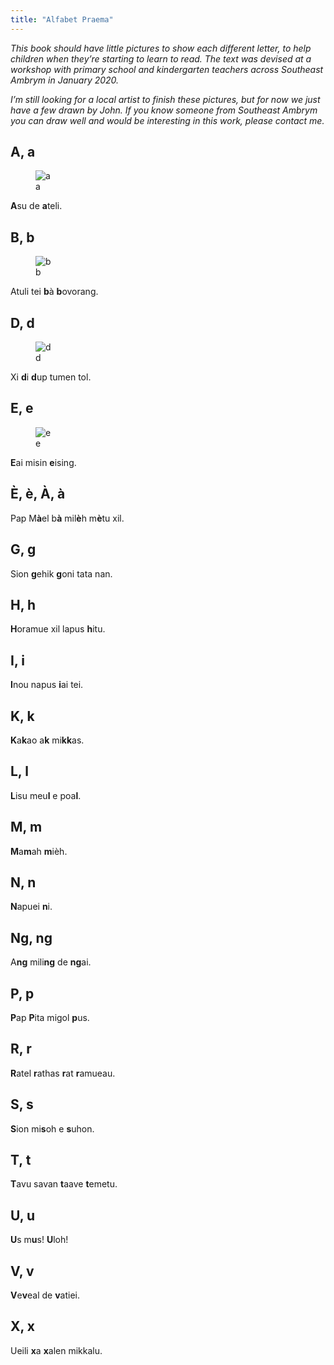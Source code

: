 ```yaml
---
title: "Alfabet Praema"
---
```


*This book should have little pictures to show each different letter, to help children when they're starting to learn to read. The text was devised at a workshop with primary school and kindergarten teachers across Southeast Ambrym in January 2020.*

*I'm still looking for a local artist to finish these pictures, but for now we just have a few drawn by John. If you know someone from Southeast Ambrym you can draw well and would be interesting in this work, please contact me.*

## A, a

![a](img/AsuAteli.jpg)

**A**su de **a**teli.

## B, b

![b](img/AtuliBovorang.jpg)


Atuli tei **b**à **b**ovorang.

## D, d

![d](img/DupTumenTol.jpg)

Xi **d**i **d**up tumen tol.

## E, e

![e](img/EaiMisinEising.jpg)

**E**ai misin **e**ising.

## È, è, À, à

Pap M**à**el b**à** mil**è**h m**è**tu xil.

## G, g

Sion **g**ehik **g**oni tata nan.

## H, h

**H**oramue xil lapus **h**itu.

## I, i

**I**nou napus **i**ai tei.

## K, k

**K**a**k**ao a**k** mi**kk**as.

## L, l

**L**isu meu**l** e poa**l**.

## M, m

**M**a**m**ah **m**ièh.

## N, n

**N**apuei **n**i.

## Ng, ng

A**ng** mili**ng** de **ng**ai.

## P, p

**P**ap **P**ita migol **p**us.

## R, r

**R**atel **r**athas **r**at **r**amueau.

## S, s

**S**ion mi**s**oh e **s**uhon.

## T, t

**T**avu savan **t**aave **t**emetu.

## U, u

**U**s m**u**s! **U**loh!

## V, v

**V**e**v**eal de **v**atiei.

## X, x

Ueili **x**a **x**alen mikkalu.
